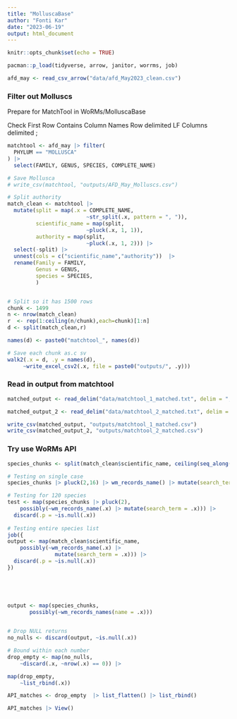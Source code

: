 ```yaml
---
title: "MolluscaBase"
author: "Fonti Kar"
date: "2023-06-19"
output: html_document
---
```


```r
knitr::opts_chunk$set(echo = TRUE)
```

```r
pacman::p_load(tidyverse, arrow, janitor, worrms, job)
```

```r
afd_may <- read_csv_arrow("data/afd_May2023_clean.csv")
```

### Filter out Molluscs

Prepare for MatchTool in WoRMs/MolluscaBase

Check First Row Contains Column Names
Row delimited LF
Columns delimited ;

```r
matchtool <- afd_may |> filter(
  PHYLUM == "MOLLUSCA"
) |> 
  select(FAMILY, GENUS, SPECIES, COMPLETE_NAME)

# Save Mollusca
# write_csv(matchtool, "outputs/AFD_May_Molluscs.csv") 

# Split authority
match_clean <- matchtool |> 
  mutate(split = map(.x = COMPLETE_NAME,
                         ~str_split(.x, pattern = ", ")),
         scientific_name = map(split, 
                         ~pluck(.x, 1, 1)),
         authority = map(split, 
                         ~pluck(.x, 1, 2))) |> 
  select(-split) |> 
  unnest(cols = c("scientific_name","authority"))  |>  
  rename(Family = FAMILY, 
         Genus = GENUS, 
         species = SPECIES, 
         ) 


# Split so it has 1500 rows
chunk <- 1499
n <- nrow(match_clean)
r  <- rep(1:ceiling(n/chunk),each=chunk)[1:n]
d <- split(match_clean,r)

names(d) <- paste0("matchtool_", names(d))

# Save each chunk as.c sv
walk2(.x = d, .y = names(d), 
     ~write_excel_csv2(.x, file = paste0("outputs/", .y)))
```

### Read in output from matchtool

```r
matched_output <- read_delim("data/matchtool_1_matched.txt", delim = ";")

matched_output_2 <- read_delim("data/matchtool_2_matched.txt", delim = ";")

write_csv(matched_output, "outputs/matchtool_1_matched.csv") 
write_csv(matched_output_2, "outputs/matchtool_2_matched.csv") 
```

### Try use WoRMs API

```r
species_chunks <- split(match_clean$scientific_name, ceiling(seq_along(match_clean$scientific_name)/120))

# Testing on single case
species_chunks |> pluck(2,16) |> wm_records_name() |> mutate(search_term = species_chunks |> pluck(2,16))

# Testing for 120 species
test <- map(species_chunks |> pluck(2),
    possibly(~wm_records_name(.x) |> mutate(search_term = .x))) |> 
  discard(.p = ~is.null(.x)) 
  
# Testing entire species list
job({
output <- map(match_clean$scientific_name,
    possibly(~wm_records_name(.x) |> 
               mutate(search_term = .x))) |> 
  discard(.p = ~is.null(.x)) 
})



  

output <- map(species_chunks,
       possibly(~wm_records_names(name = .x))) 
  

# Drop NULL returns
no_nulls <- discard(output, ~is.null(.x))

# Bound within each number
drop_empty <- map(no_nulls,
    ~discard(.x, ~nrow(.x) == 0)) |> 

map(drop_empty,
    ~list_rbind(.x))

API_matches <- drop_empty  |> list_flatten() |> list_rbind()

API_matches |> View()

```

